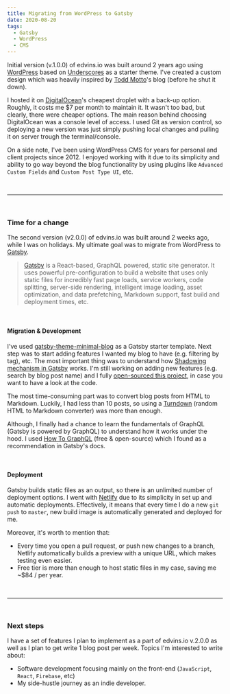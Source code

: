 ```yaml
---
title: Migrating from WordPress to Gatsby
date: 2020-08-20
tags:
  - Gatsby
  - WordPress
  - CMS
---
```


Initial version (v.1.0.0) of edvins.io was built around 2 years ago using [WordPress](https://wordpress.org/) based on [Underscores](https://underscores.me/) as a starter theme. I've created a custom design which was heavily inspired by [Todd Motto](http://toddmotto.com/)'s blog (before he shut it down).

I hosted it on [DigitalOcean](https://digitalocean.com/)'s cheapest droplet with a back-up option. Roughly, it costs me <!-- prettier-ignore -->$7 per month to maintain it. It wasn't too bad, but clearly, there were cheaper options. The main reason behind choosing DigitalOcean was a console level of access. I used Git as version control, so deploying a new version was just simply pushing local changes and pulling it on server trough the terminal/console.

On a side note, I've been using WordPress CMS for years for personal and client projects since 2012. I enjoyed working with it due to its simplicity and ability to go way beyond the blog functionality by using plugins like `Advanced Custom Fields` and `Custom Post Type UI`, etc.

<br />

---

<br />

### Time for a change

The second version (v2.0.0) of edvins.io was built around 2 weeks ago, while I was on holidays. My ultimate goal was to migrate from WordPress to [Gatsby](http://gatsbyjs.com/).

> [Gatsby](https://www.gatsbyjs.com/) is a React-based, GraphQL powered, static site generator. It uses powerful pre-configuration to build a website that uses only static files for incredibly fast page loads, service workers, code splitting, server-side rendering, intelligent image loading, asset optimization, and data prefetching, Markdown support, fast build and deployment times, etc.

<br />

#### Migration & Development

I've used [gatsby-theme-minimal-blog](https://github.com/LekoArts/gatsby-themes/tree/master/themes/gatsby-theme-minimal-blog) as a Gatsby starter template. Next step was to start adding features I wanted my blog to have (e.g. filtering by tag), etc. The most important thing was to understand how [Shadowing mechanism in Gatsby](https://www.gatsbyjs.org/docs/themes/shadowing/) works. I'm still working on adding new features (e.g. search by blog post name) and I fully [open-sourced this project](https://github.com/ummahusla/edvins-io), in case you want to have a look at the code.

The most time-consuming part was to convert blog posts from HTML to Markdown. Luckily, I had less than 10 posts, so using a [Turndown](https://domchristie.github.io/turndown/) (random HTML to Markdown converter) was more than enough.

Although, I finally had a chance to learn the fundamentals of GraphQL (Gatsby is powered by GraphQL) to understand how it works under the hood. I used [How To GraphQL](https://www.howtographql.com/) (free & open-source) which I found as a recommendation in Gatsby's docs.

<br />

#### Deployment

Gatsby builds static files as an output, so there is an unlimited number of deployment options. I went with [Netlify](http://netlify.com/) due to its simplicity in set up and automatic deployments. Effectively, it means that every time I do a new `git push` to `master`, new build image is automatically generated and deployed for me.

Moreover, it's worth to mention that:

- Every time you open a pull request, or push new changes to a branch, Netlify automatically builds a preview with a unique URL, which makes testing even easier.
- Free tier is more than enough to host static files in my case, saving me <!-- prettier-ignore -->~$84 / per year.

<br />

---

<br />

### Next steps

I have a set of features I plan to implement as a part of edvins.io v.2.0.0 as well as I plan to get write 1 blog post per week. Topics I'm interested to write about:

- Software development focusing mainly on the front-end (`JavaScript`, `React`, `Firebase`, etc)
- My side-hustle journey as an indie developer.
